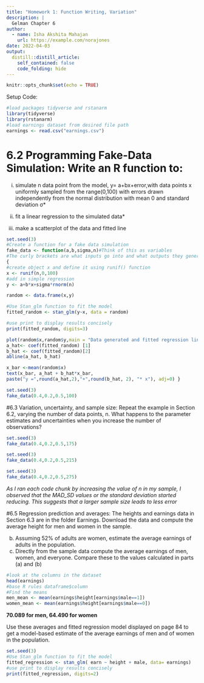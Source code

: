 ```yaml
---
title: "Homework 1: Function Writing, Variation"
description: |
  Gelman Chapter 6
author:
  - name: Isha Akshita Mahajan
    url: https://example.com/norajones
date: 2022-04-03
output:
  distill::distill_article:
    self_contained: false
    code_folding: hide
---
```



```r
knitr::opts_chunk$set(echo = TRUE)
```

Setup Code:

```r
#load packages tidyverse and rstanarm
library(tidyverse)
library(rstanarm)
#load earnings dataset from desired file path
earnings <- read.csv("earnings.csv")
```

# 6.2 Programming Fake-Data Simulation: Write an R function to: 

(i) simulate n data point from the model, y= a+bx+error,with data points x uniformly sampled from the range(0,100) with errors drawn independently from the normal distribution with mean 0 and standard deviation σ*

(ii) fit a linear regression to the simulated data*

(iii) make a scatterplot of the data and fitted line

```r
set.seed(3)
#Create a function for a fake data simulation
fake_data <- function(a,b,sigma,n)#Think of this as variables
#The curly brackets are what inputs go into and what outputs they generate
{
#create object x and define it using runif() function
x <- runif(n,0,100)
#add in simple regression 
y <- a+b*x+sigma*rnorm(n)

random <- data.frame(x,y)

#Use Stan_glm function to fit the model
fitted_random <- stan_glm(y~x, data = random)

#use print to display results concisely 
print(fitted_random, digits=3)

plot(random$x,random$y,main = "Data generated and fitted regression line")
a_hat<- coef(fitted_random) [1]
b_hat <- coef(fitted_random)[2]
abline(a_hat, b_hat)

x_bar <-mean(random$x)
text(x_bar, a_hat + b_hat*x_bar,
paste("y =",round(a_hat,2),"+",round(b_hat, 2), "* x"), adj=0) }
```


```r
set.seed(3)
fake_data(0.4,0.2,0.5,100)
```

#6.3 Variation, uncertainty, and sample size: Repeat the example in Section 6.2, varying the number  of data points, n. What happens to the parameter estimates and uncertainties when you increase the number of observations? 

```r
set.seed(3)
fake_data(0.4,0.2,0.5,175)
```

```r
set.seed(3)
fake_data(0.4,0.2,0.5,215)
```

```r
set.seed(3)
fake_data(0.4,0.2,0.5,275)
```

*As I ran each code chunk by increasing the value of n in my sample, I observed that the MAD_SD values or the standard deviation started reducing. This suggests that a larger sample size leads to less error*

#6.5 Regression prediction and averages: The heights and earnings data in Section 6.3 are in the  folder Earnings. Download the data and compute the average height for men and women in the  sample. 

(b) Assuming 52% of adults are women, estimate the average earnings of adults in the population.
(c) Directly from the sample data compute the average earnings of men, women, and everyone. Compare these to the values calculated in parts (a) and (b)

```r
#look at the columns in the dataset
head(earnings)
#base R rules dataframe$column
#Find the means 
men_mean <- mean(earnings$height[earnings$male==1]) 
women_mean <- mean(earnings$height[earnings$male==0])

```

**70.089 for men, 64.490 for women** 

Use these averages and fitted regression model displayed on page 84 to get a model-based estimate of the average earnings of men and of women in the population. 

```r
set.seed(3)
#Use Stan_glm function to fit the model
fitted_regression <- stan_glm( earn ~ height + male, data= earnings)
#use print to display results concisely 
print(fitted_regression, digits=2)
```



